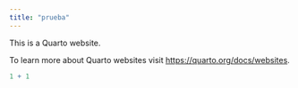 ```yaml
---
title: "prueba"
---
```


This is a Quarto website.

To learn more about Quarto websites visit <https://quarto.org/docs/websites>.

```r
1 + 1
```
